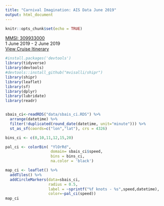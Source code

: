 ```yaml
---
title: "Carnival Imagination: AIS Data June 2019"
output: html_document
---
```


```r
knitr::opts_chunk$set(echo = TRUE)
```

[MMSI: 309933000](https://www.marinetraffic.com/en/ais/details/ships/shipid:370651/mmsi:309933000/imo:9053878/vessel:CARNIVAL_IMAGINATION)  
1 June 2019 - 2 June 2019  
[View Cruise Itinerary](http://crew-center.com/carnival-imagination-itinerary)

```r
#install.packages('devtools')
library(tidyverse)
library(devtools)
#devtools::install_github("mvisalli/shipr")
library(shipr)
library(leaflet)
library(sf)
library(dplyr)
library(lubridate)
library(readr)


sbais_ci<-readRDS("data/sbais_ci.RDS") %>% 
  arrange(datetime) %>%
  filter(!duplicated(round_date(datetime, unit="minute"))) %>% 
  st_as_sf(coords=c("lon","lat"), crs = 4326)

bins_ci <- c(0,10,11,12,15,20)

pal_ci <- colorBin( "YlOrRd",
                    domain= sbais_ci$speed,
                    bins = bins_ci,
                    na.color = 'black')

map_ci <- leaflet() %>%
  addTiles() %>%
  addCircleMarkers(data=sbais_ci,
                   radius = 0.5,
                   label = ~sprintf("%f knots - %s",speed,datetime),
                   color=~pal_ci(speed))
map_ci
```


